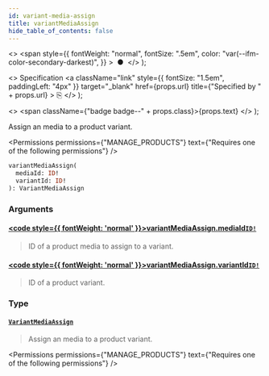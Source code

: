 ```yaml
---
id: variant-media-assign
title: variantMediaAssign
hide_table_of_contents: false
---
```


  <>
    <span
      style={{
        fontWeight: "normal",
        fontSize: ".5em",
        color: "var(--ifm-color-secondary-darkest)",
      }}
    >
      &nbsp;●&nbsp;
    </span>
  </>
);

  <>
    Specification
    <a
      className="link"
      style={{ fontSize: "1.5em", paddingLeft: "4px" }}
      target="\_blank"
      href={props.url}
      title={"Specified by " + props.url}
    >
      ⎘
    </a>
  </>
);

  <>
    <span className={"badge badge--" + props.class}>{props.text}</span>
  </>
);

Assign an media to a product variant.

<Permissions
  permissions={"MANAGE_PRODUCTS"}
  text={"Requires one of the following permissions"}
/>

```graphql
variantMediaAssign(
  mediaId: ID!
  variantId: ID!
): VariantMediaAssign
```

### Arguments

#### [<code style={{ fontWeight: 'normal' }}>variantMediaAssign.<b>mediaId</b></code>](#)<Bullet />[`ID!`](../../../api-reference/miscellaneous/scalars/id) <Badge class="secondary" text="non-null"/> <Badge class="secondary" text="scalar"/>

> ID of a product media to assign to a variant.

#### [<code style={{ fontWeight: 'normal' }}>variantMediaAssign.<b>variantId</b></code>](#)<Bullet />[`ID!`](../../../api-reference/miscellaneous/scalars/id) <Badge class="secondary" text="non-null"/> <Badge class="secondary" text="scalar"/>

> ID of a product variant.

### Type

#### [`VariantMediaAssign`](../../../api-reference/products/objects/variant-media-assign) <Badge class="secondary" text="object"/>

> Assign an media to a product variant.

<Permissions
  permissions={"MANAGE_PRODUCTS"}
  text={"Requires one of the following permissions"}
/>

>

